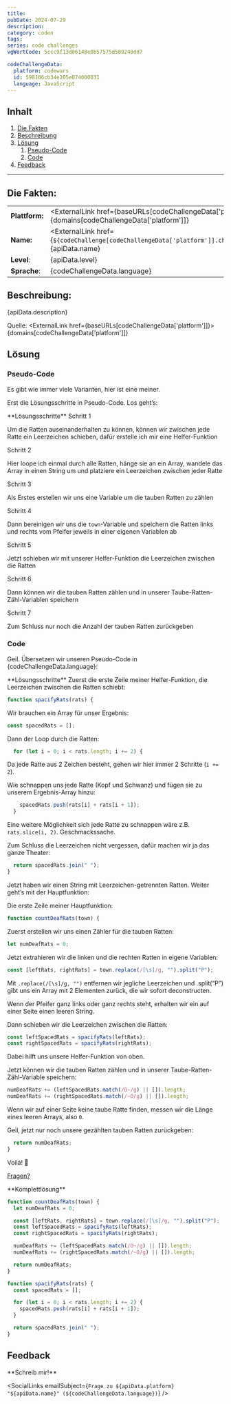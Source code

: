 ---
title:
pubDate: 2024-07-29
description:
category: coden
tags:
series: code challenges
vgWortCode: 5ccc9f13d06148e0b57575d509240dd7

codeChallengeData:
  platform: codewars
  id: 598106cb34e205e074000031
  language: JavaScript
---

## Inhalt

1. [Die Fakten](#)
1. [Beschreibung](#)
1. [Lösung](#)
   1. [Pseudo-Code](#)
   1. [Code](#)
1. [Feedback](#)

---

## Die Fakten:

|                |                                                                                                                                            |
| -------------- | ------------------------------------------------------------------------------------------------------------------------------------------ |
| **Plattform:** | <ExternalLink href={baseURLs[codeChallengeData['platform']]}>{domains[codeChallengeData['platform']]}</ExternalLink>                       |
| **Name:**      | <ExternalLink href={`${codeChallenge[codeChallengeData['platform']].challenge.url}/${codeChallengeData.id}`}>{apiData.name}</ExternalLink> |
| **Level**:     | {apiData.level}                                                                                                                            |
| **Sprache**:   | {codeChallengeData.language}                                                                                                               |

## Beschreibung:

<FetchedMarkdown>{apiData.description}</FetchedMarkdown>

Quelle: <ExternalLink href={baseURLs[codeChallengeData['platform']]}>{domains[codeChallengeData['platform']]}</ExternalLink>

## Lösung

### Pseudo-Code

Es gibt wie immer viele Varianten, hier ist eine meiner.

Erst die Lösungsschritte in Pseudo-Code. Los geht’s:

<Accordion>
**Lösungsschritte**

<Accordion>
Schritt 1

Um die Ratten auseinanderhalten zu können, können wir zwischen jede Ratte ein Leerzeichen schieben, dafür erstelle ich mir eine Helfer-Funktion

</Accordion>

<Accordion>
Schritt 2

Hier loope ich einmal durch alle Ratten, hänge sie an ein Array, wandele das Array in einen String um und platziere ein Leerzeichen zwischen jeder Ratte

</Accordion>

<Accordion>
Schritt 3

Als Erstes erstellen wir uns eine Variable um die tauben Ratten zu zählen

</Accordion>

<Accordion>
Schritt 4

Dann bereinigen wir uns die `town`-Variable und speichern die Ratten links und rechts vom Pfeifer jeweils in einer eigenen Variablen ab

</Accordion>

<Accordion>
Schritt 5

Jetzt schieben wir mit unserer Helfer-Funktion die Leerzeichen zwischen die Ratten

</Accordion>

<Accordion>
Schritt 6

Dann können wir die tauben Ratten zählen und in unserer Taube-Ratten-Zähl-Variablen speichern

</Accordion>

<Accordion>
Schritt 7

Zum Schluss nur noch die Anzahl der tauben Ratten zurückgeben

</Accordion>

</Accordion>

### Code

Geil. Übersetzen wir unseren Pseudo-Code in {codeChallengeData.language}:

<Accordion>
**Lösungsschritte**

<Accordion>
Zuerst die erste Zeile meiner Helfer-Funktion, die Leerzeichen zwischen die Ratten schiebt:

```js
function spacifyRats(rats) {
```

</Accordion>
<Accordion>

Wir brauchen ein Array für unser Ergebnis:

```js
const spacedRats = [];
```

</Accordion>
<Accordion>

Dann der Loop durch die Ratten:

```js
  for (let i = 0; i < rats.length; i += 2) {
```

Da jede Ratte aus 2 Zeichen besteht, gehen wir hier immer 2 Schritte (`i += 2`).

</Accordion>
<Accordion>

Wie schnappen uns jede Ratte (Kopf und Schwanz) und fügen sie zu unserem Ergebnis-Array hinzu:

```js
    spacedRats.push(rats[i] + rats[i + 1]);
  }
```

Eine weitere Möglichkeit sich jede Ratte zu schnappen wäre z.B. `rats.slice(i, 2)`. Geschmackssache.

</Accordion>
<Accordion>

Zum Schluss die Leerzeichen nicht vergessen, dafür machen wir ja das ganze Theater:

```js
  return spacedRats.join(" ");
}
```

Jetzt haben wir einen String mit Leerzeichen-getrennten Ratten. Weiter geht’s mit der Hauptfunktion:

</Accordion>
<Accordion>

Die erste Zeile meiner Hauptfunktion:

```js
function countDeafRats(town) {
```

</Accordion>
<Accordion>

Zuerst erstellen wir uns einen Zähler für die tauben Ratten:

```js
let numDeafRats = 0;
```

</Accordion>
<Accordion>

Jetzt extrahieren wir die linken und die rechten Ratten in eigene Variablen:

```js
const [leftRats, rightRats] = town.replace(/[\s]/g, "").split("P");
```

Mit `.replace(/[\s]/g, "")` entfernen wir jegliche Leerzeichen und .split(“P”) gibt uns ein Array mit 2 Elementen zurück, die wir sofort deconstructen.

Wenn der Pfeifer ganz links oder ganz rechts steht, erhalten wir ein auf einer Seite einen leeren String.

</Accordion>
<Accordion>

Dann schieben wir die Leerzeichen zwischen die Ratten:

```js
const leftSpacedRats = spacifyRats(leftRats);
const rightSpacedRats = spacifyRats(rightRats);
```

Dabei hilft uns unsere Helfer-Funktion von oben.

</Accordion>
<Accordion>

Jetzt können wir die tauben Ratten zählen und in unserer Taube-Ratten-Zähl-Variable speichern:

```js
numDeafRats += (leftSpacedRats.match(/O~/g) || []).length;
numDeafRats += (rightSpacedRats.match(/~O/g) || []).length;
```

Wenn wir auf einer Seite keine taube Ratte finden, messen wir die Länge eines leeren Arrays, also `0`.

</Accordion>
<Accordion>

Geil, jetzt nur noch unsere gezählten tauben Ratten zurückgeben:

```js
  return numDeafRats;
}
```

</Accordion>
<Accordion>

Voilá! 💪

[Fragen?](#feedback)

</Accordion>
</Accordion>

<Accordion>
**Komplettlösung**

```js
function countDeafRats(town) {
  let numDeafRats = 0;

  const [leftRats, rightRats] = town.replace(/[\s]/g, "").split("P");
  const leftSpacedRats = spacifyRats(leftRats);
  const rightSpacedRats = spacifyRats(rightRats);

  numDeafRats += (leftSpacedRats.match(/O~/g) || []).length;
  numDeafRats += (rightSpacedRats.match(/~O/g) || []).length;

  return numDeafRats;
}

function spacifyRats(rats) {
  const spacedRats = [];

  for (let i = 0; i < rats.length; i += 2) {
    spacedRats.push(rats[i] + rats[i + 1]);
  }

  return spacedRats.join(" ");
}
```

</Accordion>

## Feedback

<Accordion>
**Schreib mir!**

<SocialLinks
  emailSubject={`Frage zu ${apiData.platform} "${apiData.name}" (${codeChallengeData.language})`}
/>

</Accordion>
